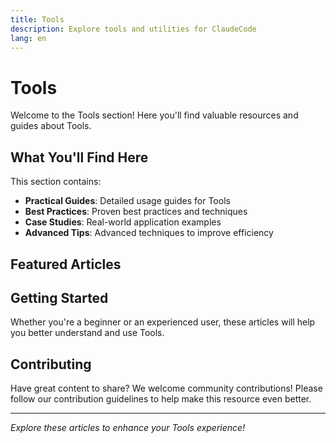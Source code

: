 ```yaml
---
title: Tools
description: Explore tools and utilities for ClaudeCode
lang: en
---
```


# Tools

Welcome to the Tools section! Here you'll find valuable resources and guides about Tools.

## What You'll Find Here

This section contains:

- **Practical Guides**: Detailed usage guides for Tools
- **Best Practices**: Proven best practices and techniques
- **Case Studies**: Real-world application examples
- **Advanced Tips**: Advanced techniques to improve efficiency

## Featured Articles

<Cards>
  <Card 
    title="CCPM: Claude Code Project Manager" 
    description="A revolutionary project management system for Claude Code that uses GitHub Issues and Git worktrees for parallel agent execution. Transform PRDs into shipped code with full traceability and unprecedented development velocity."
    href="/docs/en/tools/ccpm-claude-code-project-manager" 
  />
  <Card 
    title="Claude Code Router" 
    description="Powerful Claude Code routing tool with multi-model intelligent routing and cost optimization"
    href="/docs/en/tools/claude-code-router" 
  />
  <Card 
    title="Claude Code Hook: Preventing敷衍性回复" 
    description="A hook script for Claude Code to prevent敷衍性回复, improving conversation quality by detecting and modifying 'you are right' expressions"
    href="/docs/en/tools/you-are-not-right-hook" 
  />
  <Card 
    title="Claude Code Templates: CLI Tool for Configuring and Monitoring Claude Code" 
    description="A comprehensive CLI tool for configuring and monitoring Claude Code with framework-specific commands, real-time analytics dashboard, and individual component installation."
    href="/docs/en/tools/claude-code-templates" 
  />
  <Card 
    title="CUI: Claude Code Web UI" 
    description="A modern web UI for Claude Code agents that allows you to access Claude Code anywhere in your browser with parallel background agents and task management."
    href="/docs/en/tools/cui-web-ui" 
  />
  <Card 
    title="Happy: Mobile and Web Client for Claude Code" 
    description="A comprehensive mobile and web client that brings Claude Code to your phone with end-to-end encryption, voice control, and multi-session support. Use Claude Code from anywhere with zero workflow disruption."
    href="/docs/en/tools/happy-mobile-claude-code-client" 
  />
</Cards>

## Getting Started

Whether you're a beginner or an experienced user, these articles will help you better understand and use Tools.

## Contributing

Have great content to share? We welcome community contributions! Please follow our contribution guidelines to help make this resource even better.

---

*Explore these articles to enhance your Tools experience!*